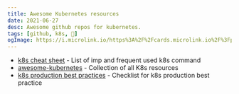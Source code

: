 ```yaml
---
title: Awesome Kubernetes resources
date: 2021-06-27
desc: Awesome github repos for kubernetes.
tags: [github, k8s, 🌿]
ogImage: https://i.microlink.io/https%3A%2F%2Fcards.microlink.io%2F%3Fpreset%3Drichhaines%26twitterHandle%3D%2540varun1_yadav%26domain%3Dtil.varunyadav.com%26headline%3DAwesome%2BKubernetes%2Bresources%26caption%3DAwesome%2Bgithub%2Brepos%2Band%2Bresources%2Bfor%2Bkubernetes.
---
```


- [k8s cheat sheet](https://github.com/dennyzhang/cheatsheet-kubernetes-A4) - List of imp and frequent used k8s command
- [awesome-kubernetes](https://github.com/ramitsurana/awesome-kubernetes/) - Collection of all K8s resources
- [k8s production best practices](https://learnk8s.io/production-best-practices/) - Checklist for k8s production best practice
